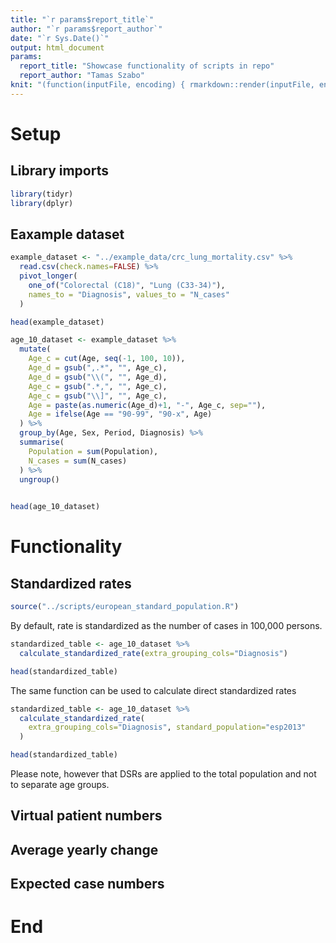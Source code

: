 ```yaml
---
title: "`r params$report_title`"
author: "`r params$report_author`"
date: "`r Sys.Date()`"
output: html_document
params:
  report_title: "Showcase functionality of scripts in repo"
  report_author: "Tamas Szabo"
knit: "(function(inputFile, encoding) { rmarkdown::render(inputFile, encoding = encoding, output_file = file.path(dirname(dirname(inputFile)),'reports',paste(substr(basename(inputFile),1,nchar(basename(inputFile))-4),'_',Sys.Date(),'.html',sep=''))) })"
---
```


# Setup

## Library imports

```r
library(tidyr)
library(dplyr)
```

## Eaxample dataset

```r
example_dataset <- "../example_data/crc_lung_mortality.csv" %>%
  read.csv(check.names=FALSE) %>%
  pivot_longer(
    one_of("Colorectal (C18)", "Lung (C33-34)"),
    names_to = "Diagnosis", values_to = "N_cases"
  )

head(example_dataset)
```

```r
age_10_dataset <- example_dataset %>%
  mutate(
    Age_c = cut(Age, seq(-1, 100, 10)),
    Age_d = gsub(",.*", "", Age_c),
    Age_d = gsub("\\(", "", Age_d),
    Age_c = gsub(".*,", "", Age_c),
    Age_c = gsub("\\]", "", Age_c),
    Age = paste(as.numeric(Age_d)+1, "-", Age_c, sep=""),
    Age = ifelse(Age == "90-99", "90-x", Age)
  ) %>%
  group_by(Age, Sex, Period, Diagnosis) %>%
  summarise(
    Population = sum(Population),
    N_cases = sum(N_cases)
  ) %>%
  ungroup()
  

head(age_10_dataset)
```

# Functionality

## Standardized rates

```r
source("../scripts/european_standard_population.R")
```

By default, rate is standardized as the number of cases in 100,000 persons.

```r
standardized_table <- age_10_dataset %>%
  calculate_standardized_rate(extra_grouping_cols="Diagnosis")

head(standardized_table)
```

The same function can be used to calculate direct standardized rates

```r
standardized_table <- age_10_dataset %>%
  calculate_standardized_rate(
    extra_grouping_cols="Diagnosis", standard_population="esp2013"
  )

head(standardized_table)
```

Please note, however that DSRs are applied to the total population and not to separate age groups.

## Virtual patient numbers

## Average yearly change

## Expected case numbers

# End